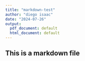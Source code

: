 ```yaml
---
title: "markdown-test"
author: "diego isaac"
date: "2024-07-26"
output:
  pdf_document: default
  html_document: default
---
```


## This is a markdown file